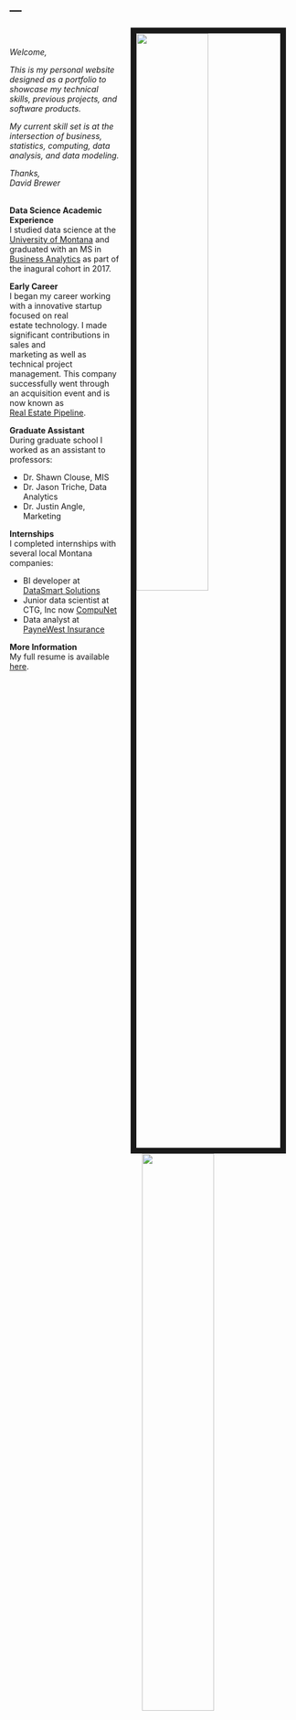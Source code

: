 ---
---

<link rel="stylesheet" href="styles.css" type="text/css">

<img src="https://davidalbertbrewer.s3-us-west-2.amazonaws.com/davidalbertbrewer_headshot_1.jpg" style="width:50%; border:10px solid; margin-right: 20px; margin-left: 20px" align="right">
  
<br>
<br>
*Welcome,*  

*This is my personal website designed as a portfolio to showcase my technical skills, previous projects, and software products.*  
  
*My current skill set is at the intersection of business, statistics, computing, data analysis, and data modeling.* 
  
*Thanks,*  
*David Brewer*
<br>
<br>
  
**Data Science Academic Experience**  
I studied data science at the [University of Montana](https://www.umt.edu/study/data-science) and graduated with an MS in [Business Analytics](http://www.business.umt.edu/programs/graduate/msba-program/) as part of the inagural cohort in 2017. 
  
<img src="https://davidalbertbrewer.s3-us-west-2.amazonaws.com/biz_card_idea_1.jpg" style="width:50%; margin-right: 20px;" align="right"> 

**Early Career**  
I began my career working with a innovative startup focused on real  
estate technology.  I made significant contributions in sales and  
marketing as well as technical project management.  This company  
successfully went through an acquisition event and is now known as  
[Real Estate Pipeline](https://www.realestatepipeline.com/).
  
    
  
**Graduate Assistant**  
During graduate school I worked as an assistant to professors:    
<ul>
<li>Dr. Shawn Clouse, MIS</li>  
<li>Dr. Jason Triche, Data Analytics</li>  
<li>Dr. Justin Angle, Marketing</li>  
</ul>  
  
**Internships**  
I completed internships with several local Montana companies:  
<ul>
<li>BI developer at [DataSmart Solutions](https://thinkdatasmart.com/)</li>  
<li>Junior data scientist at CTG, Inc now [CompuNet](https://www.compunet.biz/)</li>  
<li>Data analyst at [PayneWest Insurance](https://www.paynewest.com/)</li>  
</ul>  
  
**More Information**  
My full resume is available [here](files/David_Brewer_Resume.pdf).  
